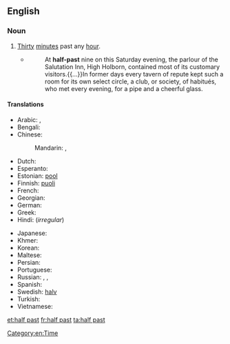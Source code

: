 {{also|half-past}}
==English==

===Noun===
{{en-noun|-}}

# [[thirty|Thirty]] [[minute]]s past any [[hour]].
#* {{RQ:WBsnt IvryGt|III}}
#*: At '''half-past''' nine on this Saturday evening, the parlour of the Salutation Inn, High Holborn, contained most of its customary visitors.{{...}}In former days every tavern of repute kept such a room for its own select circle, a club, or society, of habitués, who met every evening, for a pipe and a cheerful glass.

====Translations====
{{trans-top|"half past one" as example of usage in other languages}}
* Arabic: {{t|ar|السَاعَة وَالنِّصْف|tr=al-sāʿa wa-n-niṣf}}, {{t|ar|السَاعَة الوَاحِدَة وَالنِّصْف|tr=al-sāʿa l-wāḥida wa-n-niṣf}}
* Bengali: {{t|bn|সাড়ে|tr=ʃaɽe|sc=Beng}}
* Chinese:
*: Mandarin: {{t|cmn|[[一]][[點]][[半]]|sc=Hani}}, {{t|cmn|[[一]][[点]][[半]]|tr=yī diǎn bàn|sc=Hani}}
* Dutch: {{t|nl|half twee}}
* Esperanto: {{t|eo|la unua kaj duono}}
* Estonian: [[pool#Estonian|pool]] {{t+|et|kaks}}
* Finnish: [[puoli#Finnish|puoli]] {{t+|fi|kaksi}}
* French: {{t|fr|une heure et demie}}
* Georgian: {{t|ka|ნახევარი}}
* German: {{l|de|halb}} {{l|de|zwei}}
* Greek: {{t|el|μιάμιση η ώρα|sc=Grek}}
* Hindi: {{t|hi|डेढ़ बजा|tr=ḍeṛh bajā|sc=Deva}} (''irregular'')
{{trans-mid}}
* Japanese: {{t|ja|一時半|tr=いちじはん, ichijihan|sc=Jpan}}
* Khmer: {{t+|km|កន្លះ|alt=ម៉ោងមួយកន្លះ|tr=maong muəy kɑnlah|sc=Khmr}}
* Korean: {{t|ko|한시 반|sc=Kore}}
* Maltese: {{t|mt|is-siegħa u nofs}}
* Persian: {{t|fa|ساعت یک و نیم|tr=sâ'at yek o nim|sc=fa-Arab}}
* Portuguese: {{t|pt|uma e meia}}
* Russian: {{t|ru|пол-второ́го|tr=pol-vtoróvo}}, {{l|ru|[[полови́на]] [[второй|второ́го]]|tr=polovína vtoróvo}}, {{l|ru|[[час]] [[три́дцать]]}}
* Spanish: {{l|es|una}} {{l|es|y}} {{l|es|media}}
* Swedish: [[halv#Swedish|halv]] {{t+|sv|två}}
* Turkish: {{t|tr|saat bir buçuk}}
* Vietnamese: {{t|vi|một giờ rươi}}
{{trans-bottom}}

[[Category:en:Time]]

[[et:half past]]
[[fr:half past]]
[[ta:half past]]